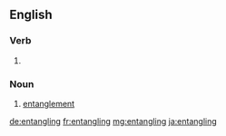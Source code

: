 
==English==

===Verb===
{{head|en}}

# {{present participle of|entangle|lang=en}}

===Noun===
{{en-noun}}

# [[entanglement]]

[[de:entangling]]
[[fr:entangling]]
[[mg:entangling]]
[[ja:entangling]]